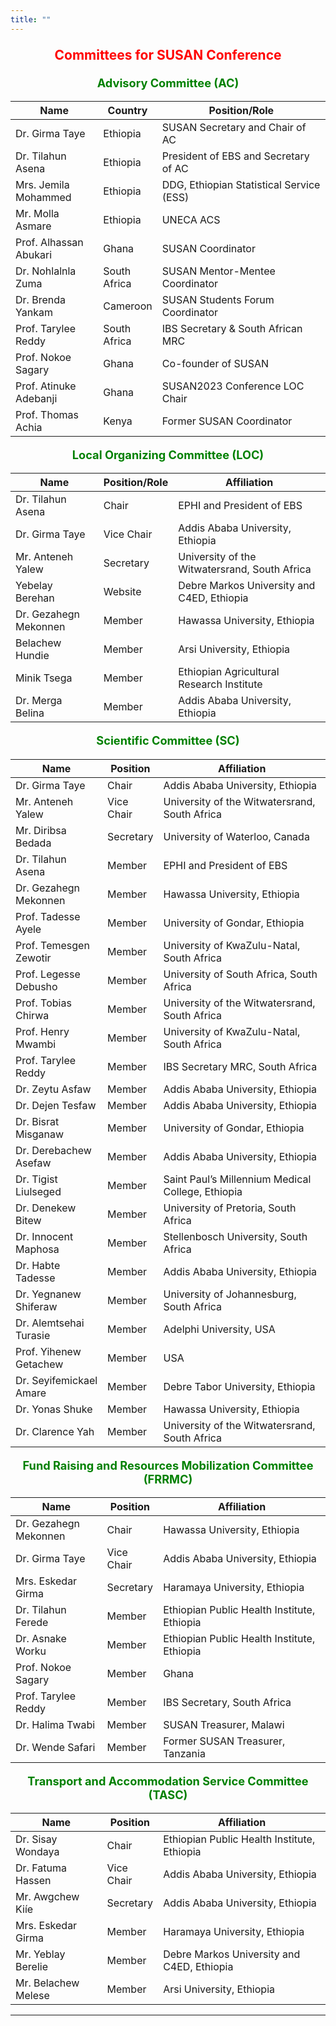 ```yaml
---
title: ""
---
```


<div style="text-align: center;">
<p style="color: red; font-size: 1.5em; font-weight: bold;"> Committees for SUSAN Conference</p>

<p style="color: green; font-size: 1.3em; font-weight: bold;"> Advisory Committee (AC) </p>


| Name                      | Country       | Position/Role                                      |
|---------------------------|---------------|----------------------------------------------------|
| Dr. Girma Taye           | Ethiopia      | SUSAN Secretary and Chair of AC                    |
| Dr. Tilahun Asena        | Ethiopia      | President of EBS and Secretary of AC               |
| Mrs. Jemila Mohammed      | Ethiopia      | DDG, Ethiopian Statistical Service (ESS)          |
| Mr. Molla Asmare         | Ethiopia      | UNECA ACS                                         |
| Prof. Alhassan Abukari   | Ghana         | SUSAN Coordinator                                   |
| Dr. Nohlalnla Zuma       | South Africa  | SUSAN Mentor-Mentee Coordinator                     |
| Dr. Brenda Yankam        | Cameroon      | SUSAN Students Forum Coordinator                    |
| Prof. Tarylee Reddy      | South Africa  | IBS Secretary & South African MRC |
| Prof. Nokoe Sagary       | Ghana         | Co-founder of SUSAN                                 |
| Prof. Atinuke Adebanji   | Ghana         | SUSAN2023 Conference LOC Chair                      |
| Prof. Thomas Achia       | Kenya         | Former SUSAN Coordinator                            |

<p style="color: green; font-size: 1.3em; font-weight: bold;">Local Organizing Committee (LOC)</p>


| Name                      | Position/Role | Affiliation                                       |
|---------------------------|---------------|---------------------------------------------------|
| Dr. Tilahun Asena         | Chair         | EPHI and President of EBS                         |
| Dr. Girma Taye           | Vice Chair    | Addis Ababa University, Ethiopia                   |
| Mr. Anteneh Yalew        | Secretary      | University of the Witwatersrand, South Africa     |
| Yebelay Berehan          | Website        | Debre Markos University and C4ED, Ethiopia        |
| Dr. Gezahegn Mekonnen    | Member        | Hawassa University, Ethiopia                       |
| Belachew Hundie          | Member        | Arsi University, Ethiopia                          |
| Minik Tsega              | Member        | Ethiopian Agricultural Research Institute          |
| Dr. Merga Belina         | Member        | Addis Ababa University, Ethiopia                   |


<p style="color: green; font-size: 1.3em; font-weight: bold;">Scientific Committee (SC)</p>


| Name                     | Position       | Affiliation                                       |
|--------------------------|----------------|---------------------------------------------------|
| Dr. Girma Taye           | Chair          | Addis Ababa University, Ethiopia                  |
| Mr. Anteneh Yalew        | Vice Chair     | University of the Witwatersrand, South Africa     |
| Mr. Diribsa Bedada       | Secretary      | University of Waterloo, Canada                    |
| Dr. Tilahun Asena        | Member         | EPHI and President of EBS                         |
| Dr. Gezahegn Mekonnen    | Member         | Hawassa University, Ethiopia                      |
| Prof. Tadesse Ayele      | Member         | University of Gondar, Ethiopia                    |
| Prof. Temesgen Zewotir   | Member         | University of KwaZulu-Natal, South Africa         |
| Prof. Legesse Debusho    | Member         | University of South Africa, South Africa          |
| Prof. Tobias Chirwa      | Member         | University of the Witwatersrand, South Africa     |
| Prof. Henry Mwambi       | Member         | University of KwaZulu-Natal, South Africa         |
| Prof. Tarylee Reddy      | Member         | IBS Secretary MRC, South Africa                   |
| Dr. Zeytu Asfaw          | Member         | Addis Ababa University, Ethiopia                  |
| Dr. Dejen Tesfaw         | Member         | Addis Ababa University, Ethiopia                  |
| Dr. Bisrat Misganaw      | Member         | University of Gondar, Ethiopia                    |
| Dr. Derebachew Asefaw    | Member         | Addis Ababa University, Ethiopia                  |
| Dr. Tigist Liulseged     | Member         | Saint Paul’s Millennium Medical College, Ethiopia |
| Dr. Denekew Bitew        | Member         | University of Pretoria, South Africa              |
| Dr. Innocent Maphosa     | Member         | Stellenbosch University, South Africa             |
| Dr. Habte Tadesse        | Member         | Addis Ababa University, Ethiopia                  |
| Dr. Yegnanew Shiferaw    | Member         | University of Johannesburg, South Africa          |
| Dr. Alemtsehai Turasie   | Member         | Adelphi University, USA                           |
| Prof. Yihenew Getachew   | Member         | USA                                               |
| Dr. Seyifemickael Amare  | Member         | Debre Tabor University, Ethiopia                  |
| Dr. Yonas Shuke          | Member         | Hawassa University, Ethiopia                      |
| Dr. Clarence Yah         | Member         | University of the Witwatersrand, South Africa     |


<p style="color: green; font-size: 1.3em; font-weight: bold;">Fund Raising and Resources Mobilization Committee (FRRMC)</p>


| Name                      | Position       | Affiliation                                        |
|---------------------------|----------------|--------------------------------------------------|
| Dr. Gezahegn Mekonnen     | Chair          | Hawassa University, Ethiopia                     |
| Dr. Girma Taye           | Vice Chair     | Addis Ababa University, Ethiopia                  |
| Mrs. Eskedar Girma       | Secretary      | Haramaya University, Ethiopia                     |
| Dr. Tilahun Ferede       | Member         | Ethiopian Public Health Institute, Ethiopia       |
| Dr. Asnake Worku         | Member         | Ethiopian Public Health Institute, Ethiopia       |
| Prof. Nokoe Sagary       | Member         | Ghana                                             |
| Prof. Tarylee Reddy      | Member         | IBS Secretary, South Africa                       |
| Dr. Halima Twabi         | Member         | SUSAN Treasurer, Malawi                           |
| Dr. Wende Safari         | Member         | Former SUSAN Treasurer, Tanzania                  |


<p style="color: green; font-size: 1.3em; font-weight: bold;">Transport and Accommodation Service Committee (TASC)</p>

| Name                      | Position       | Affiliation                                      |
|---------------------------|----------------|--------------------------------------------------|
| Dr. Sisay Wondaya        | Chair          | Ethiopian Public Health Institute, Ethiopia       |
| Dr. Fatuma Hassen        | Vice Chair     | Addis Ababa University, Ethiopia                  |
| Mr. Awgchew Kiíe        | Secretary       | Addis Ababa University, Ethiopia                  |
| Mrs. Eskedar Girma       | Member         | Haramaya University, Ethiopia                     |
| Mr. Yeblay Berelie       | Member         | Debre Markos University and C4ED, Ethiopia        |
| Mr. Belachew Melese      | Member         | Arsi University, Ethiopia                         |

</div>

---